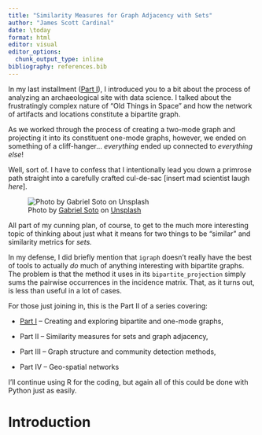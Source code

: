 ```yaml
---
title: "Similarity Measures for Graph Adjacency with Sets"
author: "James Scott Cardinal"
date: \today
format: html
editor: visual
editor_options: 
  chunk_output_type: inline
bibliography: references.bib
---
```


In my last installment ([Part I](https://medium.com/p/648a2f20d389)), I introduced you to a bit about the process of analyzing an archaeological site with data science. I talked about the frustratingly complex nature of "Old Things in Space" and how the network of artifacts and locations constitute a bipartite graph.

As we worked through the process of creating a two-mode graph and projecting it into its constituent one-mode graphs, however, we ended on something of a cliff-hanger... *everything* ended up connected to *everything else*!

Well, sort of. I have to confess that I intentionally lead you down a primrose path straight into a carefully crafted cul-de-sac \[insert mad scientist laugh *here*\].

![Photo by [Gabriel Soto](https://medium.com/r/?url=https%3A%2F%2Funsplash.com%2F%40gabriel_soto%3Futm_source%3Dmedium%26utm_medium%3Dreferral) on [Unsplash](https://medium.com/r/?url=https%3A%2F%2Funsplash.com%3Futm_source%3Dmedium%26utm_medium%3Dreferral)](DeadEndSign.jpg){fig-alt="\"Dead End\" sign looming"}

All part of my cunning plan, of course, to get to the much more interesting topic of thinking about just what it means for two things to be "similar" and similarity metrics for *sets.*

In my defense, I did briefly mention that `igraph` doesn't really have the best of tools to actually *do* much of anything interesting with bipartite graphs. The problem is that the method it uses in its `bipartite_projection` simply sums the pairwise occurrences in the incidence matrix. That, as it turns out, is less than useful in a lot of cases.

For those just joining in, this is the Part II of a series covering:

-   [Part I](https://medium.com/p/648a2f20d389) -- Creating and exploring bipartite and one-mode graphs,

-   Part II -- Similarity measures for sets and graph adjacency,

-   Part III -- Graph structure and community detection methods,

-   Part IV -- Geo-spatial networks

I'll continue using R for the coding, but again all of this could be done with Python just as easily.

# Introduction
